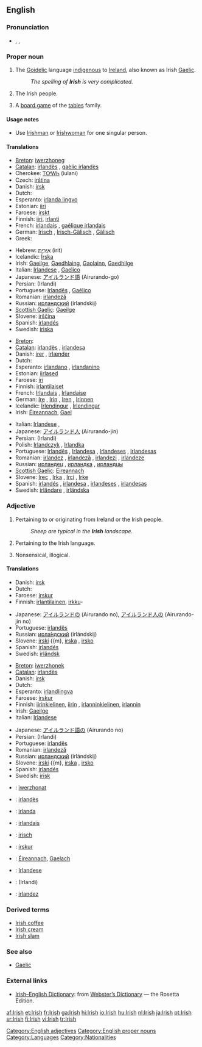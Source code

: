 {{rfc|most translations in ‘people collectively’ only mention one person}}
{{wikipedia}}
{{interwiktionary|code=ga}}
==English==

===Pronunciation===
* {{enPR|ī'rĭsh}}, {{IPA|/ˈaɪrɪʃ/}}, {{SAMPA|/"aIrIS/}}

===Proper noun===
{{en-proper noun}}

# The [[Goidelic]] language [[indigenous]] to [[Ireland]], also known as Irish [[Gaelic]].
#: ''The spelling of '''Irish''' is very complicated.''
# {{italbrac|collectively as a plural}} The Irish people.
# A [[board game]] of the [[tables]] family.

====Usage notes====
* Use [[Irishman]] or [[Irishwoman]] for one singular person.

====Translations====
{{trans-top|the language}}
*[[Breton]]: [[iwerzhoneg]] {{m}}
*[[Catalan]]: [[irlandès]] {{m}}, [[gaèlic irlandès]] {{m}}
*Cherokee: [[ᎢᎤᎳᏂ]] (iulani)
*Czech: [[irština]] {{f}}
*Danish: [[irsk]]
*Dutch: {{t+|nl|Iers|n}}
*Esperanto: [[irlanda lingvo]]
*Estonian: [[iiri]]
*Faroese: [[írskt]] {{n}}
*Finnish: [[iiri]], [[irlanti]]
*French: [[irlandais]] {{m}}, [[gaélique irlandais]] {{m}}
*German: [[Irisch]] {{n}}, [[Irisch-Gälisch]] {{n}}, [[Gälisch]] {{n}}
*Greek: {{t+|el|ιρλανδικά|n|p|tr=irlandiká}}
{{trans-mid}}
*Hebrew: [[אירית|אִירִית]] (irit)
*Icelandic: [[Írska]]
*Irish: [[Gaeilge]], [[Gaedhlaing]], [[Gaolainn]], [[Gaedhilge]]
*Italian: [[Irlandese]] {{m}}, [[Gaelico]] {{m}}
*Japanese: [[アイルランド語]] (Airurando-go)
*Persian: {{FAchar|[[ایرلندی]]}} (Irlandi)
*Portuguese: [[Irlandês]] {{m}}, [[Gaélico]] {{m}}
*Romanian: [[irlandeză]] {{f}}
*Russian: [[ирландский]] (írlandskij) {{m}}
*[[Scottish Gaelic]]: [[Gaeilge]] {{f}}
*Slovene: [[irščina]] {{f}}
*Spanish: [[irlandés]] {{m}}
*Swedish: [[iriska]] {{c}}
{{trans-bottom}}

{{trans-top|the people}}
*[[Breton]]: {{t|br|Iwerzhoniz|p|xs=Breton}}
*[[Catalan]]: [[irlandès]] {{m}}, [[irlandesa]] {{f}}
*Danish: [[irer]] {{c}}, [[irlænder]] {{c}}
*Dutch: {{t|nl|Ieren||p}}
*Esperanto: [[irlandano]] {{m}}, [[irlandanino]] {{f}}
*Estonian: [[iirlased]]
*Faroese: [[íri]] {{m}}
*Finnish: [[irlantilainen|irlantilaiset]] {{p}}
*French: [[Irlandais]] {{m}}, [[Irlandaise]] {{f}}
*German: [[Ire]] {{m}}, [[Irin]] {{f}}, [[Iren]] {{m}} {{p}}, [[Irinnen]] {{f}} {{p}}
*Icelandic: [[Írlendingur]] {{m}}, [[Írlendingar]] {{p}}
*Irish: [[Éireannach]], [[Gael]]
{{trans-mid}}
*Italian: [[Irlandese]] {{m}}, {{f}}
*Japanese: [[アイルランド人]] (Airurando-jin)
*Persian: {{FAchar|[[ایرلندی]]}} (Irlandi)
*Polish: [[Irlandczyk]] {{m}}, [[Irlandka]] {{f}}
*Portuguese: [[Irlandês]] {{m}}, [[Irlandesa]] {{f}}, [[Irlandeses]] {{m}} {{p}}, [[Irlandesas]] {{f}} {{p}}
*Romanian: [[irlandez]] {{m}}, [[irlandeză]] {{f}}, [[irlandezi]] {{p}}, [[irlandeze]] {{f}} {{p}}
*Russian: [[ирландец]] {{m}}, [[ирландка]] {{f}}, [[ирландцы]] {{p}}
*[[Scottish Gaelic]]: [[Eireannach]] {{m}}
*Slovene: [[Irec]] {{m}}, [[Irka]] {{f}}, [[Irci]] {{p}}, [[Irke]] {{f}} {{p}}
*Spanish: [[irlandés]] {{m}}, [[irlandesa]] {{f}}, [[irlandeses]] {{m}} {{p}}, [[irlandesas]] {{f}} {{p}}
*Swedish: [[irländare]] {{mf}}, [[irländska]] {{f}}
{{trans-bottom}}

{{trans-top|board game}}
{{trans-mid}}
{{trans-bottom}}

===Adjective===
{{en-adj|-}}

# Pertaining to or originating from Ireland or the Irish people.
#: ''Sheep are typical in the '''Irish''' landscape.''
# Pertaining to the Irish language.
# {{context|derogatory|colloquial}} Nonsensical, illogical.

{{rfex|particularly the last}}

====Translations====
{{trans-top|pertaining to or originating from Ireland or the Irish people}}
*Danish: [[irsk]]
*Dutch: {{t+|nl|Iers}}
*Faroese: [[írskur]]
*Finnish: [[irlantilainen]], [[irkku]]-
{{trans-mid}}
*Japanese: [[アイルランド]]の (Airurando no), [[アイルランド人]]の (Airurando-jin no)
*Portuguese: [[irlandês]]
*Russian: [[ирландский|ирла́ндский]] (irlándskij)
*Slovene: [[irski]] {{m}, [[irska]] {{f}}, [[irsko]] {{n}}
*Spanish: [[irlandés]]
*Swedish: [[irländsk]]
{{trans-bottom}}

{{trans-top|pertaining to the language}}
*[[Breton]]: [[iwerzhonek]]
*[[Catalan]]: [[irlandès]]
*Danish: [[irsk]]
*Dutch: {{t+|nl|Iers}}
*Esperanto: [[irland]][[lingva]]
*Faroese: [[írskur]]
*Finnish: [[iiri|iirin]][[kielinen]], [[iiri|iirin]] {{italbrac|+ genitive}}, [[irlanti|irlannin]][[kielinen]], [[irlanti|irlannin]] {{italbrac|+ genitive}}
*Irish: [[Gaeilge]] {{italbrac|+ genitive}}
*Italian: [[Irlandese]]
{{trans-mid}}
*Japanese: [[アイルランド語]]の (Airurando no)
*Persian: {{FAchar|[[ایرلندی]]}} (Irlandi)
*Portuguese: [[irlandês]]
*Romanian: [[irlandeză]]
*Russian: [[ирландский]] (irlándskij)
*Slovene: [[irski]] {{m}, [[irska]] {{f}}, [[irsko]] {{n}}
*Spanish: [[irlandés]]
*Swedish: [[irisk]]
{{trans-bottom}}

{{trans-top|nonsensical}}
{{trans-mid}}
{{trans-bottom}}

{{checktrans-top}}
*{{ttbc|Breton}}: [[iwerzhonat]]
*{{ttbc|Catalan}}: [[irlandès]]
*{{ttbc|Esperanto}}: [[irlanda]]
*{{ttbc|French}}: [[irlandais]]
*{{ttbc|German}}: [[irisch]]
*{{ttbc|Icelandic}}: [[írskur]]
*{{ttbc|Irish}}: [[Éireannach]], [[Gaelach]]
{{checktrans-mid}}
*{{ttbc|Italian}}: [[Irlandese]]
*{{ttbc|Persian}}: {{FAchar|[[ایرلندی]]}} (Irlandi)
*{{ttbc|Romanian}}: [[irlandez]]
{{checktrans-bottom}}

===Derived terms===
*[[Irish coffee]]
*[[Irish cream]]
*[[Irish slam]]

===See also===
*[[Gaelic]]

===External links===
*[http://www.websters-online-dictionary.org/definition/Irish-english/ Irish–English Dictionary]: from [http://www.websters-online-dictionary.org/ Webster’s Dictionary] — the Rosetta Edition.
{{ethnologue|code=gle}}

[[Category:English adjectives]]
[[Category:English proper nouns]]
[[Category:Languages]]
[[Category:Nationalities]]

[[af:Irish]]
[[et:Irish]]
[[fr:Irish]]
[[ga:Irish]]
[[hi:Irish]]
[[io:Irish]]
[[hu:Irish]]
[[nl:Irish]]
[[ja:Irish]]
[[pt:Irish]]
[[sr:Irish]]
[[fi:Irish]]
[[vi:Irish]]
[[tr:Irish]]